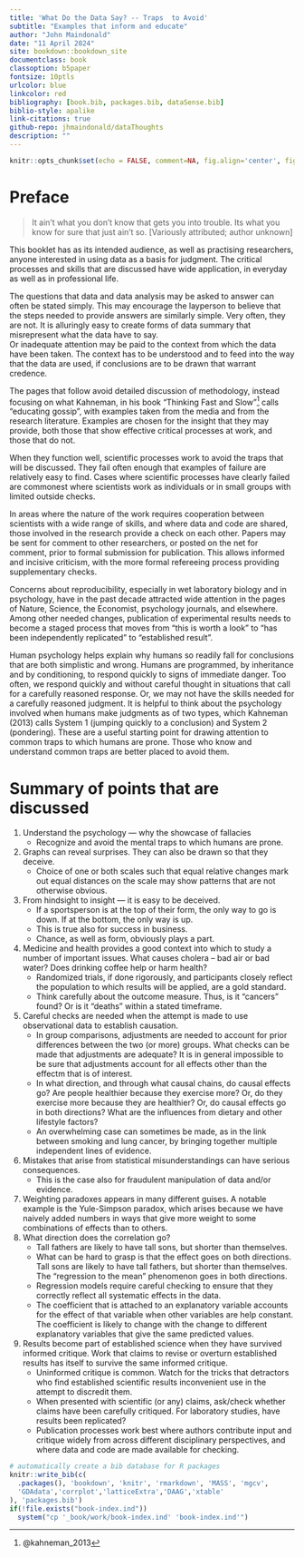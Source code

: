 ```yaml
--- 
title: 'What Do the Data Say? -- Traps  to Avoid'
subtitle: "Examples that inform and educate"
author: "John Maindonald"
date: "11 April 2024"
site: bookdown::bookdown_site
documentclass: book
classoption: b5paper
fontsize: 10ptls
urlcolor: blue
linkcolor: red
bibliography: [book.bib, packages.bib, dataSense.bib]
biblio-style: apalike
link-citations: true
github-repo: jhmaindonald/dataThoughts
description: ""
---
```


```r
knitr::opts_chunk$set(echo = FALSE, comment=NA, fig.align='center', fig.width=5.5,fig.height=5.5)
```

\renewcommand{\bibname}{References}

# Preface {-}

> It ain't what you don't know that gets you into trouble.
> Its what you know for sure that just ain't so.
> [Variously attributed; author unknown]

This booklet has as its intended audience, as well as practising 
researchers, anyone interested in using data as a basis for
judgment.  The critical processes and skills that are discussed 
have wide application, in everyday as well as in professional life.

The questions that data and data analysis may be asked to answer can 
often be stated simply. This may encourage the layperson to believe 
that the steps needed to provide answers are similarly simple.
Very often, they are not.  It is alluringly easy to create forms of
data summary that misrepresent what the data have to say.  
Or inadequate attention may be paid to the context from which the
data have been taken.  The context has to be understood and to feed 
into the way that the data are used, if conclusions are to be drawn
that warrant credence.

The pages that follow avoid detailed discussion of methodology,
instead focusing on what Kahneman, in his book 
"Thinking Fast and Slow"^[@kahneman_2013] calls "educating gossip", 
with examples taken from the media and from the research literature.
Examples are chosen for the insight that they may provide, both
those that show effective critical processes at work, and those
that do not.

When they function well, scientific processes work to avoid the
traps that will be discussed.  They fail often enough that examples 
of failure are relatively easy to find.  Cases where scientific 
processes have clearly failed are commonest where scientists work 
as individuals or in small groups with limited outside checks.

In areas where the nature of the work requires cooperation between 
scientists with a wide range of skills, and where data and code
are shared, those involved in the research provide a check on each 
other.  Papers may be sent for comment to other researchers, or 
posted on the net for comment, prior to formal submission for 
publication.  This allows informed and incisive criticism, with 
the more formal refereeing process providing supplementary checks.

Concerns about reproducibility, especially in wet laboratory 
biology and in psychology, have in the past decade attracted 
wide attention in the pages of Nature, Science, the Economist, 
psychology journals, and elsewhere.  Among other needed changes, 
publication of experimental results needs to become a staged 
process that moves from "this is worth a look" to "has been 
independently replicated" to "established result".

Human psychology helps explain why humans so readily fall for
conclusions that are both simplistic and wrong. Humans are 
programmed, by inheritance and by conditioning, to respond 
quickly to signs of immediate danger.  Too often, we respond 
quickly and without careful thought in situations that call 
for a carefully reasoned response.  Or, we may not have the 
skills needed for a carefully reasoned judgment.
It is helpful to think about the psychology involved when humans 
make judgments as of two types, which Kahneman (2013) calls System 1 
(jumping quickly to a conclusion) and System 2 (pondering). 
These are a useful starting point for drawing attention to common 
traps to which humans are prone. Those who know and understand 
common traps are better placed to avoid them.

# Summary of points that are discussed  {-}

1. Understand the psychology  --- why the showcase of fallacies
    +  Recognize and avoid the mental traps to which humans are prone.
2. Graphs can reveal surprises. They can also be drawn 
so that they deceive.  
    + Choice of one or both scales such that equal relative
    changes mark out equal distances on the scale may show 
    patterns that are not otherwise obvious.
3. From hindsight to insight --- it is easy to be deceived.
    + If a sportsperson is at the top of their form, the only 
way to go is down. If at the bottom, the only way is up.
    + This is true also for success in business.
    + Chance, as well as form, obviously plays a part.
4. Medicine and health provides a good context into which to study
a number of important issues. What causes cholera – bad air or bad water? 
 Does drinking coffee help or harm health? 
    + Randomized trials, if done rigorously, and participants 
    closely reflect the population to which results will be applied,
    are a gold standard.
    + Think carefully about the outcome measure.  Thus, is it
    "cancers" found?  Or is it "deaths" within a stated timeframe.
5. Careful checks are needed when the attempt is made to use
observational data to establish causation.
    + In group comparisons, adjustments are needed 
    to account for prior differences between the two (or more)
    groups. What checks can be made that adjustments are adequate?
    It is in general impossible to be sure that adjustments account
    for all effects other than the effectm that is of interest.
    + In what direction, and through what causal chains, do causal
    effects go? Are people healthier because they exercise more?
    Or, do they exercise more because they are healthier?  Or, do
    causal effects go in both directions?  What are the influences
    from dietary and other lifestyle factors?
    + An overwhelming case can sometimes be made, as in the link
    between smoking and lung cancer, by bringing together multiple 
    independent lines of evidence.
6. Mistakes that arise from statistical misunderstandings
can have serious consequences.
    + This is the case also for fraudulent manipulation of
    data and/or evidence.
7. Weighting paradoxes appears in many different guises.
A notable example is the Yule-Simpson paradox, which arises 
because we have naively added numbers in ways that give more 
weight to some combinations of effects than to others. 
8. What direction does the correlation go? 
    + Tall fathers are likely to have tall sons, but shorter than themselves. 
    + What can be hard to grasp is that the effect goes on both directions.
Tall sons are likely to have tall fathers, but shorter than themselves.
The "regression to the mean" phenomenon goes in both directions.  
    + Regression models require careful checking to ensure that they
    correctly reflect all systematic effects in the data.
    + The coefficient that is attached to an explanatory variable accounts
    for the effect of that variable when other variables are help constant.
    The coefficient is likely to change with the change to different 
    explanatory variables that give the same predicted  values.
9. Results become part of established science when they have
survived informed critique. Work that claims to revise or overturn
established results has itself to survive the same informed critique.
    + Uninformed critique is common.  Watch for the tricks that 
    detractors who find established scientific results inconvenient
    use in the attempt to discredit them.
    + When presented with scientific (or any) claims, ask/check
    whether claims have been carefully critiqued.  For laboratory
    studies, have results been replicated?
    + Publication processes work best where authors contribute
    input and critique widely from across different disciplinary 
    perspectives, and where data and code are made available for 
    checking.


```r
# automatically create a bib database for R packages
knitr::write_bib(c(
  .packages(), 'bookdown', 'knitr', 'rmarkdown', 'MASS', 'mgcv', 
  'GDAdata','corrplot','latticeExtra','DAAG','xtable'
), 'packages.bib')
if(!file.exists("book-index.ind"))
  system("cp '_book/work/book-index.ind' 'book-index.ind'")
```
